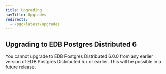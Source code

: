 ```yaml
---
title: Upgrading
navTitle: Upgrades
redirects:
  - /pgd/latest/upgrades
---
```


## Upgrading to EDB Postgres Distributed 6

You cannot upgrade to EDB Postgres Distributed 6.0.0 from any earlier version of EDB Postgres Distributed 5.x or earlier. This will be possible in a future release.
